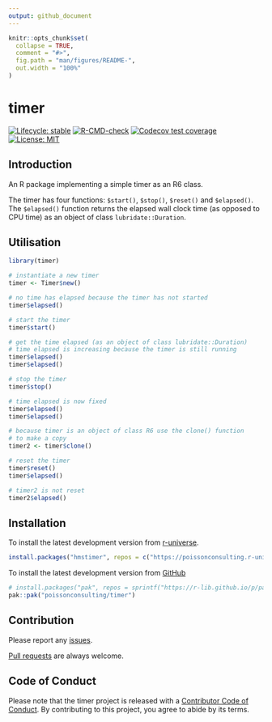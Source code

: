 ```yaml
---
output: github_document
---
```


<!-- README.md is generated from README.Rmd. Please edit that file -->

```r
knitr::opts_chunk$set(
  collapse = TRUE,
  comment = "#>",
  fig.path = "man/figures/README-",
  out.width = "100%"
)
```

# timer

<!-- badges: start -->
[![Lifecycle: stable](https://img.shields.io/badge/lifecycle-stable-brightgreen.svg)](https://lifecycle.r-lib.org/articles/stages.html#stable)
[![R-CMD-check](https://github.com/poissonconsulting/timer/actions/workflows/R-CMD-check.yaml/badge.svg)](https://github.com/poissonconsulting/timer/actions/workflows/R-CMD-check.yaml)
[![Codecov test coverage](https://codecov.io/gh/poissonconsulting/timer/graph/badge.svg)](https://app.codecov.io/gh/poissonconsulting/timer)
[![License: MIT](https://img.shields.io/badge/License-MIT-green.svg)](https://opensource.org/license/mit)
<!-- badges: end -->

## Introduction

An R package implementing a simple timer as an R6 class.

The timer has four functions: `$start()`, `$stop()`, `$reset()` and `$elapsed()`.
The `$elapsed()` function returns the elapsed wall clock time (as opposed to CPU time)
as an object of class `lubridate::Duration`.

## Utilisation

```r
library(timer)

# instantiate a new timer
timer <- Timer$new()

# no time has elapsed because the timer has not started
timer$elapsed()

# start the timer
timer$start()

# get the time elapsed (as an object of class lubridate::Duration)
# time elapsed is increasing because the timer is still running
timer$elapsed()
timer$elapsed()

# stop the timer
timer$stop()

# time elapsed is now fixed
timer$elapsed()
timer$elapsed()

# because timer is an object of class R6 use the clone() function
# to make a copy
timer2 <- timer$clone()

# reset the timer
timer$reset()
timer$elapsed()

# timer2 is not reset
timer2$elapsed()
```

## Installation

To install the latest development version from [r-universe](https://poissonconsulting.r-universe.dev/timer).
```r
install.packages("hmstimer", repos = c("https://poissonconsulting.r-universe.dev", "https://cloud.r-project.org"))
```

To install the latest development version from [GitHub](https://github.com/poissonconsulting/timer)
```r
# install.packages("pak", repos = sprintf("https://r-lib.github.io/p/pak/stable/%s/%s/%s", .Platform$pkgType, R.Version()$os, R.Version()$arch))
pak::pak("poissonconsulting/timer")
```

## Contribution

Please report any [issues](https://github.com/poissonconsulting/timer/issues).

[Pull requests](https://github.com/poissonconsulting/timer/pulls) are always welcome.

## Code of Conduct

Please note that the timer project is released with a [Contributor Code of Conduct](https://contributor-covenant.org/version/2/0/CODE_OF_CONDUCT.html). 
By contributing to this project, you agree to abide by its terms.

